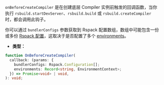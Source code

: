 `onBeforeCreateCompiler` 是在创建底层 Compiler 实例前触发的回调函数，当你执行 `rsbuild.startDevServer`、`rsbuild.build` 或 `rsbuild.createCompiler` 时，都会调用此钩子。

你可以通过 `bundlerConfigs` 参数获取到 Rspack 配置数组，数组中可能包含一份或多份 [Rspack 配置](https://rspack.dev/zh/config/)，这取决于是否配置了多个 [environments](/config/environments)。

- **类型：**

```ts
function OnBeforeCreateCompiler(
  callback: (params: {
    bundlerConfigs: Rspack.Configuration[];
    environments: Record<string, EnvironmentContext>;
  }) => Promise<void> | void,
): void;
```
